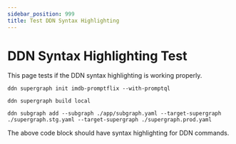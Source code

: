 ```yaml
---
sidebar_position: 999
title: Test DDN Syntax Highlighting
---
```


# DDN Syntax Highlighting Test

This page tests if the DDN syntax highlighting is working properly.

```ddn
ddn supergraph init imdb-promptflix --with-promptql
```

```ddn
ddn supergraph build local
```

```ddn
ddn subgraph add --subgraph ./app/subgraph.yaml --target-supergraph ./supergraph.stg.yaml --target-supergraph ./supergraph.prod.yaml
```

The above code block should have syntax highlighting for DDN commands.
